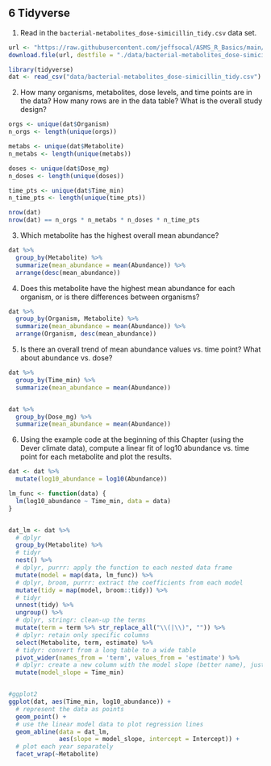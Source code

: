 ## **6** Tidyverse {-}

1. Read in the `bacterial-metabolites_dose-simicillin_tidy.csv` data set.

```r
url <- "https://raw.githubusercontent.com/jeffsocal/ASMS_R_Basics/main/data/bacterial-metabolites_dose-simicillin_tidy.csv"
download.file(url, destfile = "./data/bacterial-metabolites_dose-simicillin_tidy.csv")
```

```r
library(tidyverse)
dat <- read_csv("data/bacterial-metabolites_dose-simicillin_tidy.csv")
```


2. How many organisms, metabolites, dose levels, and time points are in the data? How many rows are in the data table? What is the overall study design?

```r
orgs <- unique(dat$Organism)
n_orgs <- length(unique(orgs))

metabs <- unique(dat$Metabolite)
n_metabs <- length(unique(metabs))

doses <- unique(dat$Dose_mg)
n_doses <- length(unique(doses))

time_pts <- unique(dat$Time_min)
n_time_pts <- length(unique(time_pts))

nrow(dat)
nrow(dat) == n_orgs * n_metabs * n_doses * n_time_pts
```

3. Which metabolite has the highest overall mean abundance?

```r
dat %>%
  group_by(Metabolite) %>%
  summarize(mean_abundance = mean(Abundance)) %>%
  arrange(desc(mean_abundance))
```

4. Does this metabolite have the highest mean abundance for each organism, or is there differences between organisms?

```r
dat %>%
  group_by(Organism, Metabolite) %>%
  summarize(mean_abundance = mean(Abundance)) %>%
  arrange(Organism, desc(mean_abundance))
```

5. Is there an overall trend of mean abundance values vs. time point? What about abundance vs. dose?

```r
dat %>%
  group_by(Time_min) %>%
  summarize(mean_abundance = mean(Abundance))


dat %>%
  group_by(Dose_mg) %>%
  summarize(mean_abundance = mean(Abundance))
```

6. Using the example code at the beginning of this Chapter (using the Dever climate data), compute a linear fit of log10 abundance vs. time point for each metabolite and plot the results.

```r
dat <- dat %>%
  mutate(log10_abundance = log10(Abundance))

lm_func <- function(data) {
  lm(log10_abundance ~ Time_min, data = data)
}


dat_lm <- dat %>%
  # dplyr
  group_by(Metabolite) %>%
  # tidyr
  nest() %>%
  # dplyr, purrr: apply the function to each nested data frame
  mutate(model = map(data, lm_func)) %>%
  # dplyr, broom, purrr: extract the coefficients from each model
  mutate(tidy = map(model, broom::tidy)) %>%
  # tidyr
  unnest(tidy) %>%
  ungroup() %>%
  # dplyr, stringr: clean-up the terms
  mutate(term = term %>% str_replace_all("\\(|\\)", "")) %>%
  # dplyr: retain only specific columns
  select(Metabolite, term, estimate) %>%
  # tidyr: convert from a long table to a wide table
  pivot_wider(names_from = 'term', values_from = 'estimate') %>%
  # dplyr: create a new column with the model slope (better name), just copy Time_min
  mutate(model_slope = Time_min)


#ggplot2
ggplot(dat, aes(Time_min, log10_abundance)) + 
  # represent the data as points
  geom_point() +
  # use the linear model data to plot regression lines
  geom_abline(data = dat_lm,
              aes(slope = model_slope, intercept = Intercept)) +
  # plot each year separately 
  facet_wrap(~Metabolite)

```

